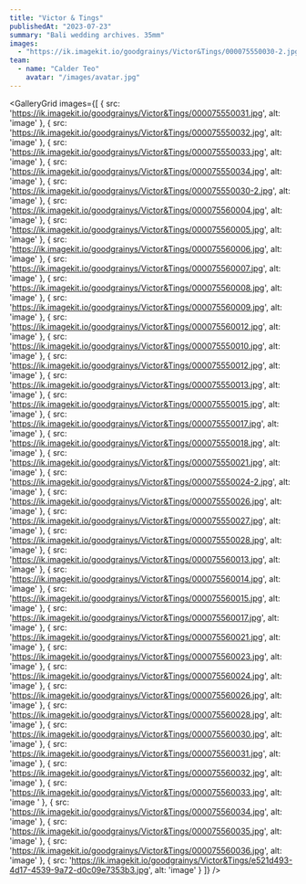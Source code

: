 ```yaml
---
title: "Victor & Tings"
publishedAt: "2023-07-23"
summary: "Bali wedding archives. 35mm"
images:
  - "https://ik.imagekit.io/goodgrainys/Victor&Tings/000075550030-2.jpg"
team:
  - name: "Calder Teo"
    avatar: "/images/avatar.jpg"
---
```




<GalleryGrid images={[
  { src: 'https://ik.imagekit.io/goodgrainys/Victor&Tings/000075550031.jpg', alt: 'image' },
  { src: 'https://ik.imagekit.io/goodgrainys/Victor&Tings/000075550032.jpg', alt: 'image' },
  { src: 'https://ik.imagekit.io/goodgrainys/Victor&Tings/000075550033.jpg', alt: 'image' },
  { src: 'https://ik.imagekit.io/goodgrainys/Victor&Tings/000075550034.jpg', alt: 'image' },
  { src: 'https://ik.imagekit.io/goodgrainys/Victor&Tings/000075550030-2.jpg', alt: 'image' },
  { src: 'https://ik.imagekit.io/goodgrainys/Victor&Tings/000075560004.jpg', alt: 'image' },
  { src: 'https://ik.imagekit.io/goodgrainys/Victor&Tings/000075560005.jpg', alt: 'image' },
  { src: 'https://ik.imagekit.io/goodgrainys/Victor&Tings/000075560006.jpg', alt: 'image' },
  { src: 'https://ik.imagekit.io/goodgrainys/Victor&Tings/000075560007.jpg', alt: 'image' },
  { src: 'https://ik.imagekit.io/goodgrainys/Victor&Tings/000075560008.jpg', alt: 'image' },
  { src: 'https://ik.imagekit.io/goodgrainys/Victor&Tings/000075560009.jpg', alt: 'image' },
  { src: 'https://ik.imagekit.io/goodgrainys/Victor&Tings/000075560012.jpg', alt: 'image' },
  { src: 'https://ik.imagekit.io/goodgrainys/Victor&Tings/000075550010.jpg', alt: 'image' },
  { src: 'https://ik.imagekit.io/goodgrainys/Victor&Tings/000075550012.jpg', alt: 'image' },
  { src: 'https://ik.imagekit.io/goodgrainys/Victor&Tings/000075550013.jpg', alt: 'image' },
  { src: 'https://ik.imagekit.io/goodgrainys/Victor&Tings/000075550015.jpg', alt: 'image' },
  { src: 'https://ik.imagekit.io/goodgrainys/Victor&Tings/000075550017.jpg', alt: 'image' },
  { src: 'https://ik.imagekit.io/goodgrainys/Victor&Tings/000075550018.jpg', alt: 'image' },
  { src: 'https://ik.imagekit.io/goodgrainys/Victor&Tings/000075550021.jpg', alt: 'image' },
  { src: 'https://ik.imagekit.io/goodgrainys/Victor&Tings/000075550024-2.jpg', alt: 'image' },
  { src: 'https://ik.imagekit.io/goodgrainys/Victor&Tings/000075550026.jpg', alt: 'image' },
  { src: 'https://ik.imagekit.io/goodgrainys/Victor&Tings/000075550027.jpg', alt: 'image' },
  { src: 'https://ik.imagekit.io/goodgrainys/Victor&Tings/000075550028.jpg', alt: 'image' },
  { src: 'https://ik.imagekit.io/goodgrainys/Victor&Tings/000075560013.jpg', alt: 'image' },
  { src: 'https://ik.imagekit.io/goodgrainys/Victor&Tings/000075560014.jpg', alt: 'image' },
  { src: 'https://ik.imagekit.io/goodgrainys/Victor&Tings/000075560015.jpg', alt: 'image' },
  { src: 'https://ik.imagekit.io/goodgrainys/Victor&Tings/000075560017.jpg', alt: 'image' },
  { src: 'https://ik.imagekit.io/goodgrainys/Victor&Tings/000075560021.jpg', alt: 'image' },
  { src: 'https://ik.imagekit.io/goodgrainys/Victor&Tings/000075560023.jpg', alt: 'image' },
  { src: 'https://ik.imagekit.io/goodgrainys/Victor&Tings/000075560024.jpg', alt: 'image' },
  { src: 'https://ik.imagekit.io/goodgrainys/Victor&Tings/000075560026.jpg', alt: 'image' },
  { src: 'https://ik.imagekit.io/goodgrainys/Victor&Tings/000075560028.jpg', alt: 'image' },
  { src: 'https://ik.imagekit.io/goodgrainys/Victor&Tings/000075560030.jpg', alt: 'image' },
  { src: 'https://ik.imagekit.io/goodgrainys/Victor&Tings/000075560031.jpg', alt: 'image' },
  { src: 'https://ik.imagekit.io/goodgrainys/Victor&Tings/000075560032.jpg', alt: 'image' },
  { src: 'https://ik.imagekit.io/goodgrainys/Victor&Tings/000075560033.jpg', alt: 'image  ' },
  { src: 'https://ik.imagekit.io/goodgrainys/Victor&Tings/000075560034.jpg', alt: 'image' },
  { src: 'https://ik.imagekit.io/goodgrainys/Victor&Tings/000075560035.jpg', alt: 'image' },
  { src: 'https://ik.imagekit.io/goodgrainys/Victor&Tings/000075560036.jpg', alt: 'image' },
  { src: 'https://ik.imagekit.io/goodgrainys/Victor&Tings/e521d493-4d17-4539-9a72-d0c09e7353b3.jpg', alt: 'image' }
]} />





